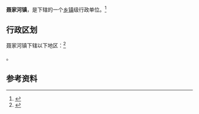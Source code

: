 {{中国乡级行政区|42/05/81/102/000}}

'''聂家河镇'''，是{{PRC admin/fullname|42/05/81/102/000|3}}下辖的一个[[乡镇|乡镇]]级行政单位。<ref>{{PRC admin/ref sgc|{{PRC admin/parent|42/05/81/102/000}}}}</ref>

== 行政区划 ==

聂家河镇下辖以下地区：<ref>{{PRC admin/ref sgc|42/05/81/102/000}}</ref>

{{PRC admin/children|42/05/81/102/000}}。

== 参考资料 ==

{{reflist}}

{{行政区划小作品}}
{{PRC admin/navcat|42/05/81/102/000}}